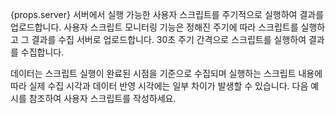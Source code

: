 {props.server} 서버에서 실행 가능한 사용자 스크립트를 주기적으로 실행하여 결과를 업로드합니다. 사용자 스크립트 모니터링 기능은 정해진 주기에 따라 스크립트를 실행하고 그 결과를 수집 서버로 업로드합니다. 30초 주기 간격으로 스크립트를 실행하여 결과를 수집합니다. 

데이터는 스크립트 실행이 완료된 시점을 기준으로 수집되며 실행하는 스크립트 내용에 따라 실제 수집 시각과 데이터 반영 시각에는 일부 차이가 발생할 수 있습니다. 다음 예시를 참조하여 사용자 스크립트를 작성하세요.